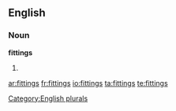 
==English==

===Noun===
'''fittings'''

# {{plural of|[[fitting]]}}

[[Category:English plurals]]

[[ar:fittings]]
[[fr:fittings]]
[[io:fittings]]
[[ta:fittings]]
[[te:fittings]]